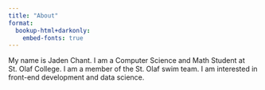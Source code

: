 ```yaml
---
title: "About"
format: 
  bookup-html+darkonly:
    embed-fonts: true
---
```


My name is Jaden Chant. I am a Computer Science and Math Student at St. Olaf College. I am a member of the St. Olaf swim team. I am interested in front-end development and data science.

